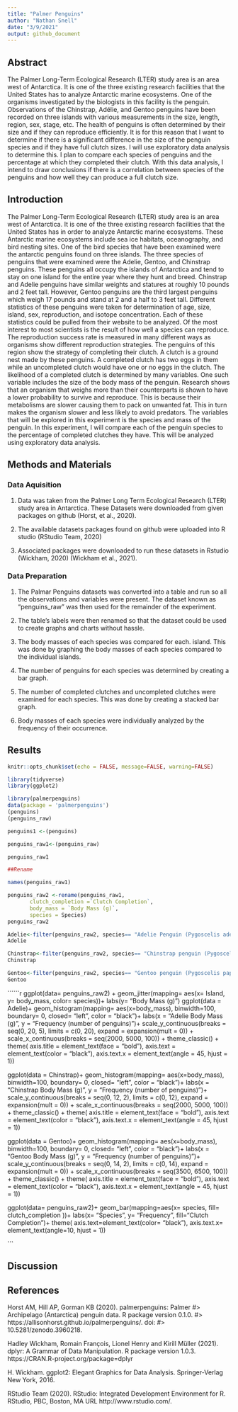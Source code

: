 ```yaml
---
title: "Palmer Penguins"
author: "Nathan Snell"
date: "3/9/2021"
output: github_document
---
```


## Abstract

The Palmer Long-Term Ecological Research (LTER) study area is an area west of Antarctica. It is one of the three existing research facilities that the United States has to analyze Antarctic marine ecosystems. One of the organisms investigated by the biologists in this facility is the penguin. Observations of the Chinstrap, Adélie, and Gentoo penguins have been recorded on three islands with various measurements in the size, length, region, sex, stage, etc. The health of penguins is often determined by their size and if they can reproduce efficiently. It is for this reason that I want to determine if there is a significant difference in the size of the penguin species and if they have full clutch sizes. I will use exploratory data analysis to determine this. I plan to compare each species of penguins and the percentage at which they completed their clutch. With this data analysis, I intend to draw conclusions if there is a correlation between species of the penguins and how well they can produce a full clutch size.   

## Introduction

The Palmer Long-Term Ecological Research (LTER) study area is an area west of Antarctica. It is one of the three existing research facilities that the United States has in order to analyze Antarctic marine ecosystems. These Antarctic marine ecosystems include sea ice habitats, oceanography, and bird nesting sites. One of the bird species that have been examined were the antarctic penguins found on three islands. The three species of penguins that were examined were the Adelie, Gentoo, and Chinstrap penguins. These penguins all occupy the islands of Antarctica and tend to stay on one island for the entire year where they hunt and breed. Chinstrap and Adelie penguins have similar weights and statures at roughly 10 pounds and 2 feet tall. However, Gentoo penguins are the third largest penguins which weigh 17 pounds and stand at 2 and a half to 3 feet tall. Different statistics of these penguins were taken for determination of age, size, island, sex, reproduction, and isotope concentration. Each of these statistics could be pulled from their website to be analyzed. Of the most interest to most scientists is the result of how well a species can reproduce. The reproduction success rate is measured in many different ways as organisms show different reproduction strategies. The penguins of this region show the strategy of completing their clutch. A clutch is a ground nest made by these penguins. A completed clutch has two eggs in them while an uncompleted clutch would have one or no eggs in the clutch. The likelihood of a completed clutch is determined by many variables. One such variable includes the size of the body mass of the penguin. Research shows that an organism that weighs more than their counterparts is shown to have a lower probability to survive and reproduce. This is because their metabolisms are slower causing them to pack on unwanted fat. This in turn makes the organism slower and less likely to avoid predators. The variables that will be explored in this experiment is the species and mass of the penguin. In this experiment, I will compare each of the penguin species to the percentage of completed clutches they have. This will be analyzed using exploratory data analysis.           

## Methods and Materials

### Data Aquisition

1. Data was taken from the Palmer Long Term Ecological Research (LTER) study area in Antarctica. These Datasets were downloaded from given packages on github (Horst, et al., 2020).

2. The available datasets packages found on github were uploaded into R studio (RStudio Team, 2020)   

3. Associated packages were downloaded to run these datasets in Rstudio (Wickham, 2020) (Wickham et al., 2021). 

### Data Preparation

1. The Palmar Penguins datasets was converted into a table and run so all the observations and variables were present. The dataset known as "penguins_raw" was then used for the remainder of the experiment. 

2. The table's labels were then renamed so that the dataset could be used to create graphs and charts without hassle.

3. The body masses of each species was compared for each. island. This was done by graphing the body masses of each species compared to the individual islands.

4. The number of penguins for each species was determined by creating a bar graph. 

5. The number of completed clutches and uncompleted clutches were examined for each species. This was done by creating a stacked bar graph.

6. Body masses of each species were individually analyzed by the frequency of their occurrence. 

## Results

```r
knitr::opts_chunk$set(echo = FALSE, message=FALSE, warning=FALSE)
```

```r

library(tidyverse)
library(ggplot2)

library(palmerpenguins)
data(package = 'palmerpenguins')
(penguins)
(penguins_raw)

penguins1 <-(penguins) 

penguins_raw1<-(penguins_raw)

penguins_raw1

##Rename

names(penguins_raw1)

penguins_raw2 <-rename(penguins_raw1,
       clutch_completion =`Clutch Completion`,
       body_mass = `Body Mass (g)`,
       species = Species)
penguins_raw2

Adelie<-filter(penguins_raw2, species== "Adelie Penguin (Pygoscelis adeliae)")
Adelie

Chinstrap<-filter(penguins_raw2, species== "Chinstrap penguin (Pygoscelis antarctica)")
Chinstrap

Gentoo<-filter(penguins_raw2, species== "Gentoo penguin (Pygoscelis papua)")
Gentoo
```



``````r

ggplot(data= penguins_raw2) +
 geom_jitter(mapping= aes(x= Island, y= body_mass, color= species))+
   labs(y= "Body Mass (g)")
ggplot(data = Adelie)+
   geom_histogram(mapping= aes(x=body_mass), binwidth=100,
            boundary= 0, closed= "left", color = "black")+
labs(x = "Adelie Body Mass (g)", y = "Frequency (number of penguins)")+
   scale_y_continuous(breaks = seq(0, 20, 5), limits = c(0, 20), 
                      expand = expansion(mult = 0)) +
   scale_x_continuous(breaks = seq(2000, 5000, 100)) +
   theme_classic() +
   theme(
      axis.title = element_text(face = "bold"),
      axis.text = element_text(color = "black"),
      axis.text.x = element_text(angle = 45, hjust = 1))

ggplot(data = Chinstrap)+
   geom_histogram(mapping= aes(x=body_mass), binwidth=100,
                  boundary= 0, closed= "left", color = "black")+
   labs(x = "Chinstrap Body Mass (g)", y = "Frequency (number of penguins)")+
   scale_y_continuous(breaks = seq(0, 12, 2), limits = c(0, 12), 
                      expand = expansion(mult = 0)) +
   scale_x_continuous(breaks = seq(2000, 5000, 100)) +
   theme_classic() +
   theme(
      axis.title = element_text(face = "bold"),
      axis.text = element_text(color = "black"),
      axis.text.x = element_text(angle = 45, hjust = 1))

ggplot(data = Gentoo)+
   geom_histogram(mapping= aes(x=body_mass), binwidth=100,
                  boundary= 0, closed= "left", color = "black")+
   labs(x = "Gentoo Body Mass (g)", y = "Frequency (number of penguins)")+
   scale_y_continuous(breaks = seq(0, 14, 2), limits = c(0, 14), 
                      expand = expansion(mult = 0)) +
   scale_x_continuous(breaks = seq(3500, 6500, 100)) +
   theme_classic() +
   theme(
      axis.title = element_text(face = "bold"),
      axis.text = element_text(color = "black"),
      axis.text.x = element_text(angle = 45, hjust = 1))

      

ggplot(data= penguins_raw2)+
   geom_bar(mapping=aes(x= species, fill= clutch_completion ))+
   labs(x= "Species", y= "Frequency", fill="Clutch Completion")+
   theme(
   axis.text=element_text(color= "black"),
   axis.text.x= element_text(angle=10, hjust = 1))

```

## Discussion

## References

 Horst AM, Hill AP, Gorman KB (2020). palmerpenguins: Palmer
#>   Archipelago (Antarctica) penguin data. R package version 0.1.0.
#>   https://allisonhorst.github.io/palmerpenguins/. doi:
#>   10.5281/zenodo.3960218.

Hadley Wickham, Romain François, Lionel Henry and
  Kirill Müller (2021). dplyr: A Grammar of Data
  Manipulation. R package version 1.0.3.
  https://CRAN.R-project.org/package=dplyr

H. Wickham. ggplot2: Elegant Graphics for Data
  Analysis. Springer-Verlag New York, 2016.
  
  RStudio Team (2020). RStudio: Integrated
  Development Environment for R. RStudio, PBC,
  Boston, MA URL http://www.rstudio.com/.

